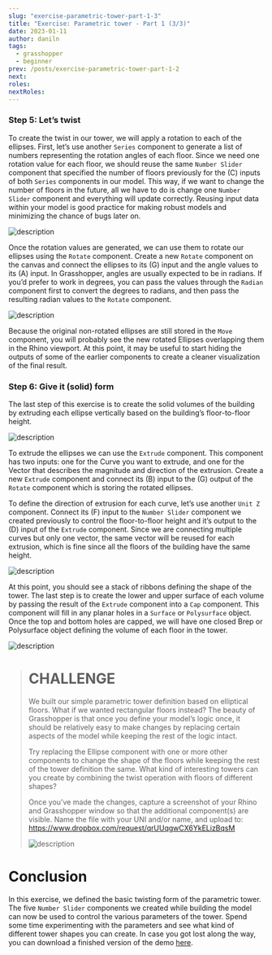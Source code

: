 ```yaml
---
slug: "exercise-parametric-tower-part-1-3"
title: "Exercise: Parametric tower - Part 1 (3/3)"
date: 2023-01-11
author: daniln
tags:
  - grasshopper
  - beginner
prev: /posts/exercise-parametric-tower-part-1-2
next: 
roles:
nextRoles:
---
```


### Step 5: Let’s twist

To create the twist in our tower, we will apply a rotation to each of the ellipses. First, let’s use another `Series` component to generate a list of numbers representing the rotation angles of each floor. Since we need one rotation value for each floor, we should reuse the same `Number Slider` component that specified the number of floors previously for the (C) inputs of both `Series` components in our model. This way, if we want to change the number of floors in the future, all we have to do is change one `Number Slider` component and everything will update correctly. Reusing input data within your model is good practice for making robust models and minimizing the chance of bugs later on.

![description](/images/4-4-13.png#img-left)

Once the rotation values are generated, we can use them to rotate our ellipses using the `Rotate` component. Create a new `Rotate` component on the canvas and connect the ellipses to its (G) input and the angle values to its (A) input. In Grasshopper, angles are usually expected to be in radians. If you’d prefer to work in degrees, you can pass the values through the `Radian` component first to convert the degrees to radians, and then pass the resulting radian values to the `Rotate` component.

![description](/images/4-4-14.gif)

Because the original non-rotated ellipses are still stored in the `Move` component, you will probably see the new rotated Ellipses overlapping them in the Rhino viewport. At this point, it may be useful to start hiding the outputs of some of the earlier components to create a cleaner visualization of the final result.

### Step 6: Give it (solid) form

The last step of this exercise is to create the solid volumes of the building by extruding each ellipse vertically based on the building’s floor-to-floor height.

![description](/images/4-4-15.png#img-left)

To extrude the ellipses we can use the `Extrude` component. This component has two inputs: one for the Curve you want to extrude, and one for the Vector that describes the magnitude and direction of the extrusion. Create a new `Extrude` component and connect its (B) input to the (G) output of the `Rotate` component which is storing the rotated ellipses.

To define the direction of extrusion for each curve, let’s use another `Unit Z` component. Connect its (F) input to the `Number Slider` component we created previously to control the floor-to-floor height and it’s output to the (D) input of the `Extrude` component. Since we are connecting multiple curves but only one vector, the same vector will be reused for each extrusion, which is fine since all the floors of the building have the same height.

![description](/images/4-4-16.png#img-left)

At this point, you should see a stack of ribbons defining the shape of the tower. The last step is to create the lower and upper surface of each volume by passing the result of the `Extrude` component into a `Cap` component. This component will fill in any planar holes in a `Surface` or `Polysurface` object. Once the top and bottom holes are capped, we will have one closed Brep or Polysurface object defining the volume of each floor in the tower.

![description](/images/4-4-17.png)

> # CHALLENGE
>
> We built our simple parametric tower definition based on elliptical floors. What if we wanted rectangular floors instead? The beauty of Grasshopper is that once you define your model’s logic once, it should be relatively easy to make changes by replacing certain aspects of the model while keeping the rest of the logic intact. 
>
> Try replacing the Ellipse component with one or more other components to change the shape of the floors while keeping the rest of the tower definition the same. What kind of interesting towers can you create by combining the twist operation with floors of different shapes?
>
> Once you’ve made the changes, capture a screenshot of your Rhino and Grasshopper window so that the additional component(s) are visible. Name the file with your UNI and/or name, and upload to: https://www.dropbox.com/request/qrUUqgwCX6YkELizBqsM
>
> ![description](/images/4-4-18.gif)

# Conclusion

In this exercise, we defined the basic twisting form of the parametric tower. The five `Number Slider` components we created while building the model can now be used to control the various parameters of the tower. Spend some time experimenting with the parameters and see what kind of different tower shapes you can create. In case you got lost along the way, you can download a finished version of the demo [here](https://www.dropbox.com/s/44ohfz1qxjzrymx/intro-to-gh_tower_1.gh?dl=1).